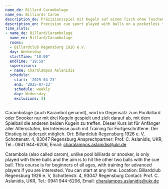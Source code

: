 ```yaml
---
name_de: Billard Carambolage
name_en: Billiards Carom
description_de: Präzisionsspiel mit Kugeln auf einem Tisch ohne Taschen.
description_en: Precision cue sport played with balls on a pocketless table.
time_slots:
- name_de: Billard/Carambolage
  name_en: Billard/Carambolage
  rooms:
  - Billardclub Regensburg 1926 e.V.
  day: Wednesday
  startTime: "18:00"
  endTime: "19:59"
  supervisors:
  - name: Charalampos Aslanidis
  schedule:
    start: '2025-04-23'
    end: '2025-07-23'
    schedule: weekly
    day: Wednesday
    exclusions: []
---
```


<Locale value="de">
 

 Carambolage (auch Karambol genannt), wird im Gegensatz zum Poolbillard oder
Snooker nur mit drei Kugeln gespielt und zielt darauf ab, mit dem Spielball die
anderen beiden Kugeln zu treffen. Dieser Kurs ist für Anfänger aller
Altersstufen, bei Interesse auch mit Training für Fortgeschrittene. Der Einstieg
ist jederzeit möglich. Ort: Billardclub Regensburg 1926 e. V, Schottenstr. 4,
93047 Regensburg Ansprechpartner: Prof. C. Aslanidis, UKR, Tel.: 0941 944-6206,
Email: charalampos.aslanidis@ukr.de

</Locale>
<Locale value="en">
 

 Carambola (also called carom), unlike pool billiards or snooker, is only played
with three balls and the aim is to hit the other two balls with the cue ball.
This course is for beginners of all ages, with training for advanced players if
you are interested. You can start at any time. Location: Billardclub Regensburg
1926 e. V, Schottenstr. 4, 93047 Regensburg Contact: Prof. C. Aslanidis, UKR,
Tel.: 0941 944-6206, Email: charalampos.aslanidis@ukr.de

</Locale>
